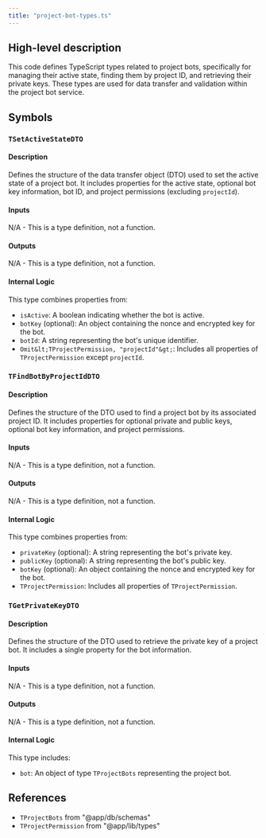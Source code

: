 ```yaml
---
title: "project-bot-types.ts"
---
```


## High-level description
This code defines TypeScript types related to project bots, specifically for managing their active state, finding them by project ID, and retrieving their private keys. These types are used for data transfer and validation within the project bot service. 

## Symbols
### `TSetActiveStateDTO`
#### Description
Defines the structure of the data transfer object (DTO) used to set the active state of a project bot. It includes properties for the active state, optional bot key information, bot ID, and project permissions (excluding `projectId`).

#### Inputs
N/A - This is a type definition, not a function.

#### Outputs
N/A - This is a type definition, not a function.

#### Internal Logic
This type combines properties from:
- `isActive`: A boolean indicating whether the bot is active.
- `botKey` (optional): An object containing the nonce and encrypted key for the bot.
- `botId`: A string representing the bot's unique identifier.
- `Omit&lt;TProjectPermission, "projectId"&gt;`: Includes all properties of `TProjectPermission` except `projectId`.

### `TFindBotByProjectIdDTO`
#### Description
Defines the structure of the DTO used to find a project bot by its associated project ID. It includes properties for optional private and public keys, optional bot key information, and project permissions.

#### Inputs
N/A - This is a type definition, not a function.

#### Outputs
N/A - This is a type definition, not a function.

#### Internal Logic
This type combines properties from:
- `privateKey` (optional): A string representing the bot's private key.
- `publicKey` (optional): A string representing the bot's public key.
- `botKey` (optional): An object containing the nonce and encrypted key for the bot.
- `TProjectPermission`: Includes all properties of `TProjectPermission`.

### `TGetPrivateKeyDTO`
#### Description
Defines the structure of the DTO used to retrieve the private key of a project bot. It includes a single property for the bot information.

#### Inputs
N/A - This is a type definition, not a function.

#### Outputs
N/A - This is a type definition, not a function.

#### Internal Logic
This type includes:
- `bot`: An object of type `TProjectBots` representing the project bot.

## References
- `TProjectBots` from "@app/db/schemas"
- `TProjectPermission` from "@app/lib/types" 
